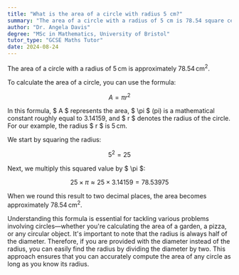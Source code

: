 ```yaml
---
title: "What is the area of a circle with radius 5 cm?"
summary: "The area of a circle with a radius of 5 cm is 78.54 square centimetres."
author: "Dr. Angela Davis"
degree: "MSc in Mathematics, University of Bristol"
tutor_type: "GCSE Maths Tutor"
date: 2024-08-24
---
```


The area of a circle with a radius of $5 \, \text{cm}$ is approximately $78.54 \, \text{cm}^2$.

To calculate the area of a circle, you can use the formula:

$$
A = \pi r^2
$$

In this formula, $ A $ represents the area, $ \pi $ (pi) is a mathematical constant roughly equal to $3.14159$, and $ r $ denotes the radius of the circle. For our example, the radius $ r $ is $5 \, \text{cm}$.

We start by squaring the radius:

$$
5^2 = 25
$$

Next, we multiply this squared value by $ \pi $:

$$
25 \times \pi \approx 25 \times 3.14159 = 78.53975
$$

When we round this result to two decimal places, the area becomes approximately $78.54 \, \text{cm}^2$.

Understanding this formula is essential for tackling various problems involving circles—whether you're calculating the area of a garden, a pizza, or any circular object. It's important to note that the radius is always half of the diameter. Therefore, if you are provided with the diameter instead of the radius, you can easily find the radius by dividing the diameter by two. This approach ensures that you can accurately compute the area of any circle as long as you know its radius.
    